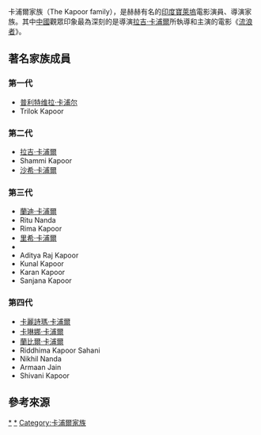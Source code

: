 {{Infobox Family
| name          = 卡浦爾家族
| crest         =
| image = [[File:_Kapoor_family_on_Randir's_birthday.jpg|250px]]
| caption       =Kapoor family on [[Randir_Kapoor|Randir Kapoor]]'s birthday 2016
| origin        = {{flag|British Raj}}[[旁遮普省|旁遮普省]]<ref>Showman Raj Kapoor’s house to be converted into museum By Hidayat KhanPublished: September 23, 2012 http://tribune.com.pk/story/441304/showman-raj-kapoors-house-to-be-converted-into-museum/ {{Wayback|url=http://tribune.com.pk/story/441304/showman-raj-kapoors-house-to-be-converted-into-museum/ |date=20170121210507 }}</ref>
| region        = {{IND}}[[孟买|孟买]]
| ethnicity     = [[旁遮普人|旁遮普]][[印度教|印度教徒]]<ref name="guardian">{{cite web |author=Nirpal Dhaliwal |url=https://www.theguardian.com/film/2011/feb/10/bollywood-bit-part-nirpal-dhaliwal |title=Nirpal Dhaliwal: My Bollywood bit part | Film |publisher=The Guardian |date= |accessdate=2014-07-13 |archive-date=2014-10-24 |archive-url=https://web.archive.org/web/20141024125253/http://www.theguardian.com/film/2011/feb/10/bollywood-bit-part-nirpal-dhaliwal |dead-url=no }}</ref><ref name="books.google.co.in">{{cite web|url=https://books.google.com/books?id=pzEdHF5UYcMC&pg=PA124|title=Bengali Cinema: 'An Other Nation'|first=Sharmistha|last=Gooptu|date=29 October 2010|publisher=Taylor & Francis|via=Google Books}}</ref><ref name="ReferenceA">[https://books.google.com/books?id=xmjv-IJymZsC&pg=PA181 Fashion Cultures: Theories, Explorations, and Analysis edited by Stella Bruzzi, Pamela Church]</ref><ref name="newindianexpress.com">{{cite web|url=http://www.newindianexpress.com/entertainment/hindi/article299657.ece|title=Remembering an icon: Prithviraj Kapoor|publisher=|accessdate=2018-04-02|archive-date=2016-08-17|archive-url=https://web.archive.org/web/20160817021537/http://www.newindianexpress.com/entertainment/hindi/article299657.ece|dead-url=no}}</ref>
| members       = 
| distinctions  =
| heirlooms     = R. K. Studio、Prithvi Theatre
| estate        = 印度孟买Krishna Raj Bungalow
| meaning       =
| footnotes     = 
| otherfamilies = 
}}

卡浦爾家族（The Kapoor family），是赫赫有名的[[印度|印度]][[寶萊塢|寶萊塢]]電影演員、導演家族。其中[[中國|中國]]觀眾印象最為深刻的是導演[[拉吉·卡浦爾|拉吉·卡浦爾]]所執導和主演的電影《[[流浪者_(印度電影)|流浪者]]》。

==著名家族成員==
===第一代===
* [[普利特维拉·卡浦尔|普利特维拉·卡浦尔]]
* Trilok Kapoor

===第二代===
* [[拉吉·卡浦爾|拉吉·卡浦爾]] 
* Shammi Kapoor 
* [[沙希·卡浦爾|沙希·卡浦爾]]

===第三代===
* [[蘭迪·卡浦爾|蘭迪·卡浦爾]]
* Ritu Nanda
* Rima Kapoor
* [[里希·卡浦爾|里希·卡浦爾]] 
* {{link-en|拉吉夫·卡浦爾|Rajiv Kapoor}}
* Aditya Raj Kapoor
* Kunal Kapoor
* Karan Kapoor
* Sanjana Kapoor

===第四代===
* [[卡麗詩瑪·卡浦爾|卡麗詩瑪·卡浦爾]] 
* [[卡琳娜·卡浦爾|卡琳娜·卡浦爾]]
* [[蘭比爾·卡浦爾|蘭比爾·卡浦爾]] 
* Riddhima Kapoor Sahani 
* Nikhil Nanda
* Armaan Jain
* Shivani Kapoor

== 參考來源 ==
{{reflist}}

{{Actor-stub}}

[[Category:印度演員|*]]
[[Category:印度導演|*]]
[[Category:卡浦爾家族|Category:卡浦爾家族]]